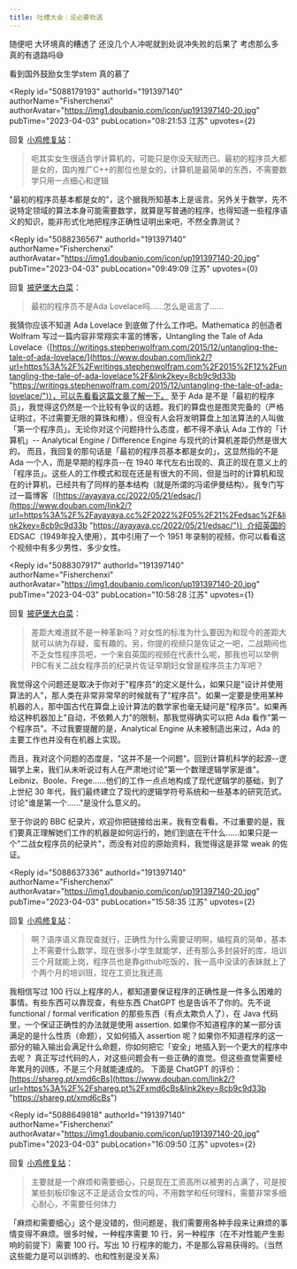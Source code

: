 ```yaml
---
title: 吐槽大会｜没必要劝退
---
```



<Forum groupName="真的需要这份文凭吗？" groupUrl="https://www.douban.com/group/fucking_diploma/" archivedAt="2025-05-16T14:39:07.732Z">
  <Post
    id="285998854"
    title="吐槽大会｜没必要劝退"
    url="https://www.douban.com/group/topic/285998854/?_spm_id=MTIwNjk3MTE3"
    pubTime="2023-04-08"
    highlightUserId="191397140"
  >
随便吧 大环境真的糟透了 还没几个人冲呢就到处说冲失败的后果了 考虑那么多
真的有退路吗😅

看到国外鼓励女生学stem 真的慕了

<Reply
  id="5088179193"
  authorId="191397140"
  authorName="Fisherchenxi"
  authorAvatar="https://img1.doubanio.com/icon/up191397140-20.jpg"
  pubTime="2023-04-03"
  pubLocation="08:21:53 江苏"
  upvotes={2}
>
回复 [小鸡修复站](https://www.douban.com/people/194203548/)：
> 呃其实女生很适合学计算机的，可能只是你没天赋而已。最初的程序员大都是女的，国内推广C++的那位也是女的，计算机是最简单的东西，不需要数学只用一点细心和逻辑

"最初的程序员基本都是女的"，这个据我所知基本上是谣言。另外关于数学，先不说特定领域的算法本身可能需要数学，就算是写普通的程序，也得知道一些程序语义的知识，能非形式化地把程序正确性证明出来吧，不然全靠测试？
</Reply>

<Reply
  id="5088236567"
  authorId="191397140"
  authorName="Fisherchenxi"
  authorAvatar="https://img1.doubanio.com/icon/up191397140-20.jpg"
  pubTime="2023-04-03"
  pubLocation="09:49:09 江苏"
  upvotes={0}
>
回复 [披萨堡大白菜](https://www.douban.com/people/147964671/)：
> 最初的程序员不是Ada Lovelace吗......怎么是谣言了......

我猜你应该不知道 Ada Lovelace 到底做了什么工作吧。Mathematica 的创造者
Wolfram 写过一篇内容非常翔实丰富的博客，Untangling the Tale of Ada
Lovelace（[https://writings.stephenwolfram.com/2015/12/untangling-the-tale-of-ada-lovelace/](https://www.douban.com/link2/?url=https%3A%2F%2Fwritings.stephenwolfram.com%2F2015%2F12%2Funtangling-the-tale-of-ada-lovelace%2F&link2key=8cb9c9d33b "https://writings.stephenwolfram.com/2015/12/untangling-the-tale-of-ada-lovelace/")），可以先看看这篇文章了解一下。 至于
Ada
是不是「最初的程序员」，我觉得这仍然是一个比较有争议的话题。我们的算盘也是图灵完备的（严格证明过，不过需要无限的算珠和槽），但没有人会将发明算盘上加法算法的人叫做「第一个程序员」。无论你对这个问题持什么态度，都不得不承认
Ada 工作的「计算机」\-- Analytical Engine / Difference Engine
与现代的计算机差距仍然是很大的。
而且，我回复的那句话是「最初的程序员基本都是女的」，这显然指的不是 Ada
一个人，而是早期的程序员\--在 1940
年代左右出现的、真正的现在意义上的「程序员」。这些人的工作模式和现在还是有很大的不同，但是当时的计算机和现在的计算机，已经共有了同样的基本结构（就是所谓的冯诺伊曼结构）。我专门写过一篇博客（[https://ayayaya.cc/2022/05/21/edsac/](https://www.douban.com/link2/?url=https%3A%2F%2Fayayaya.cc%2F2022%2F05%2F21%2Fedsac%2F&link2key=8cb9c9d33b "https://ayayaya.cc/2022/05/21/edsac/")）介绍英国的
EDSAC（1949年投入使用），其中引用了一个 1951
年录制的视频，你可以看看这个视频中有多少男性、多少女性。
</Reply>

<Reply
  id="5088307917"
  authorId="191397140"
  authorName="Fisherchenxi"
  authorAvatar="https://img1.doubanio.com/icon/up191397140-20.jpg"
  pubTime="2023-04-03"
  pubLocation="10:58:28 江苏"
  upvotes={1}
>
回复 [披萨堡大白菜](https://www.douban.com/people/147964671/)：
> 差距大难道就不是一种革新吗？对女性的标准为什么要因为和现今的差距大就可以纳为存疑，蛮有趣的。另，你提的视频只是佐证之一吧，二战期间也不乏女性程序员吧，一个来自英国的视频在代表什么呢，那我也可以举例PBC有关二战女程序员的纪录片佐证早期妇女曾是程序员主力军吧？

我觉得这个问题还是取决于你对于"程序员"的定义是什么，如果只是"设计并使用算法的人"，那人类在非常非常早的时候就有了"程序员"。如果一定要是使用某种机器的人，那中国古代在算盘上设计算法的数学家也毫无疑问是"程序员"。如果再给这种机器加上"自动，不依赖人力"的限制，那我觉得确实可以把
Ada 看作"第一个程序员"。不过我要提醒的是，Analytical Engine
从未被制造出来过，Ada 的主要工作也并没有在机器上实现。

而且，我对这个问题的态度是，"这并不是一个问题"。回到计算机科学的起源\--逻辑学上来，我们从未听说过有人在严肃地讨论"第一个数理逻辑学家是谁"。Leibniz、Boole、Frege......他们的工作一点点地构成了现代逻辑学的基础，到了上世纪
30
年代，我们最终建立了现代的逻辑学符号系统和一些基本的研究范式。讨论"谁是第一个......"是没什么意义的。

至于你说的 BBC
纪录片，欢迎你把链接给出来，我有空看看。不过重要的是，我们要真正理解她们工作的机器是如何运行的，她们到底在干什么......如果只是一个"二战女程序员的纪录片"，而没有对应的原始资料，我觉得这是非常
weak 的佐证。
</Reply>

<Reply
  id="5088637336"
  authorId="191397140"
  authorName="Fisherchenxi"
  authorAvatar="https://img1.doubanio.com/icon/up191397140-20.jpg"
  pubTime="2023-04-03"
  pubLocation="15:58:35 江苏"
  upvotes={2}
>
回复 [小鸡修复站](https://www.douban.com/people/194203548/)：
> 啊？语序语义靠现查就行，正确性为什么需要证明啊，编程真的简单，基本上不需要什么数学，现在很多小学生就能学，还有那么多封装好的库，培训三个月就能上岗，程序员也是靠github吃饭的，我一高中没读的表妹就上了个两个月的培训班，现在工资比我还高

我相信写过 100
行以上程序的人，都知道要保证程序的正确性是一件多么困难的事情。有些东西可以靠现查，有些东西
ChatGPT 也是告诉不了你的。先不说 functional / formal verification
的那些东西（有点太欺负人了），在 Java
代码里，一个保证正确性的办法就是使用 assertion.
如果你不知道程序的某一部分该满足的是什么性质（命题），又如何插入
assertion
呢？如果你不知道程序的这一部分的输入输出会满足什么命题，你如何把它「安全」地插入到一个更大的程序中去呢？
真正写过代码的人，对这些问题会有一些正确的直觉。但这些直觉需要经年累月的训练，不是三个月就能速成的。
下面是 ChatGPT 的评价：
[https://shareg.pt/xmd6cBs](https://www.douban.com/link2/?url=https%3A%2F%2Fshareg.pt%2Fxmd6cBs&link2key=8cb9c9d33b "https://shareg.pt/xmd6cBs")
</Reply>

<Reply
  id="5088649818"
  authorId="191397140"
  authorName="Fisherchenxi"
  authorAvatar="https://img1.doubanio.com/icon/up191397140-20.jpg"
  pubTime="2023-04-03"
  pubLocation="16:09:50 江苏"
  upvotes={2}
>
回复 [小鸡修复站](https://www.douban.com/people/194203548/)：
> 主要就是一个麻烦和需要细心，只是现在工资高所以被男的占满了，可是按某些刻板印象这不正是适合女性的吗，不用数学和任何理科，需要非常多细心耐心，不需要任何体力

「麻烦和需要细心」这个是没错的，但问题是，我们需要用各种手段来让麻烦的事情变得不麻烦。很多时候，一种程序需要
10 行，另一种程序（在不对性能产生影响的前提下）需要 100 行。写出 10
行程序的能力，不是那么容易获得的。（当然这些能力是可以训练的、也和性别是没关系）
</Reply>
  </Post>
</Forum>
